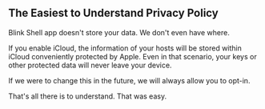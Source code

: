 


## The Easiest to Understand Privacy Policy

Blink Shell app doesn't store your data. We don't even have where.

If you enable iCloud, the information of your hosts will be stored within iCloud conveniently protected by Apple. Even in that scenario, your keys or other protected data will never leave your device.

If we were to change this in the future, we will always allow you to opt-in.

That's all there is to understand. That was easy.
